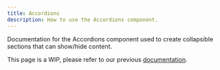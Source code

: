 ```yaml
---
title: Accordions
description: How to use the Accordions component.
---
```


Documentation for the Accordions component used to create collapsible sections that can show/hide content.

<Warning>This page is a WIP, please refer to our previous [documentation](https://buildwithfern.com/learn/docs/getting-started/overview).</Warning>

